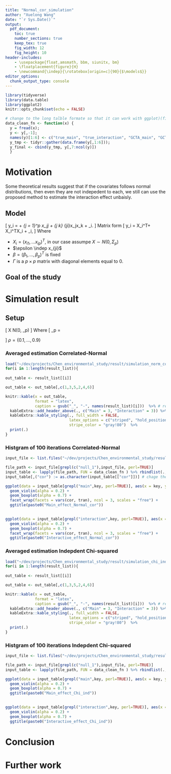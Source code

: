 ```yaml
---
title: "Normal_cor_simulation"
author: "Xuelong Wang"
date: "`r Sys.Date()`"
output: 
  pdf_document:
    toc: true
    number_sections: true
    keep_tex: true
    fig_width: 12
    fig_height: 10
header-includes:
    - \usepackage{float,amsmath, bbm, siunitx, bm}
    - \floatplacement{figure}{H}
    - \newcommand{\indep}{\rotatebox[origin=c]{90}{$\models$}}
editor_options: 
  chunk_output_type: console
---
```


```r
library(tidyverse)
library(data.table)
library(ggplot2)
knitr::opts_chunk$set(echo = FALSE)

# change to the long talble formate so that it can work with ggplot)(fill and gird)
data_clean_fn <- function(x) {
  y = fread(x); 
  y <- y[,-1]; 
  names(y)[1:6] <- c("true_main", "true_interaction", "GCTA_main", "GCTA_interaction", "prop_main", "prop_interaction")
  y_tmp <- tidyr::gather(data.frame(y[,1:6]));
  y_final <- cbind(y_tmp, y[,7:ncol(y)])
  }
```

# Motivation
Some theoretical results suggest that if the covariates follows normal distributions, then even they are not indepedent to each, we still can use the proposed method to estimate the interaction effect unbaisly.

## Model 
\[
  y_i = \alpha + \sum_{j = 1}^p x_j\beta_j + \sum_{j \neq k} \gamma_{ji}x_jx_k + \epsilon_i.
\]
Matrix form
\[
  y_i = X_i^T\beta + X_i^T\Gamma X_i + \epsilon_i,
\]
Where 

- $X_i = (x_{i1}, \dots x_{ip})^T$, in our case assumpe $X \sim N(0, \Sigma_p)$   
- $\epsilon \indep x_{ji}$  
- $\beta = (\beta_1, \dots, \beta_p)^T$ is fixed  
- $\Gamma$ is a $p \times p$ matrix with diagonal elements equal to 0.  



## Goal of the study 
\begin{align*}
Var(Y_i) &= Var(X_i^T\beta + X_i^T\Gamma X_i) + Var(\epsilon_i) \\
         &= Var(X_i^T\beta) + Var(X_i^T\Gamma X_i) + Cov(X_i^T\beta, X_i^T\Gamma X_i) + Var(\epsilon_i) \\
\end{align*}

\begin{align*}
Cov(X_i^T\beta, X_i^T\Gamma X_i) &= E[(X_i^T\beta - E(X_i^T\beta))(X_i^T\Gamma X_i - E(X_i^T\Gamma X_i))]\\
    &= E[X_i^T\beta(X_i^T\Gamma X_i - E(X_i^T\Gamma X_i)) \\
    &= E[X_i^T\beta(X_i^T\Gamma X_i - trace(\Gamma\Sigma_p))] \\
    &= E[X_i^T\beta \cdot X_i^T\Gamma X_i] \\
    &= E[(\sum_m(x_{im}\beta_m))(\sum_j\sum_k\gamma_{jk}x_{ij} x_{ik}) ] \\
    & = 0 \tag*{Note that $\gamma_{jj} = 0$}
\end{align*}


# Simulation result 

## Setup

\[
X \sim N(0, \Sigma_p)
\]
Where 
\[
\Sigma_p = \begin{bmatrix}
               1 & \dots  & \rho \\
               \vdots & \ddots & \vdots \\
               \rho & \dots  & 1
           \end{bmatrix}
\]
$\rho = \{0.1, \dots, 0.9 \}$

### Averaged estimation Correlated-Normal

```r
load("~/dev/projects/Chen_environmental_study/result/simulation_norm_core_null")
for(i in 1:length(result_list)){
  
out_table <- result_list[[i]]

out_table <- out_table[,c(1,3,5,2,4,6)]

knitr::kable(x = out_table,
             format = "latex",
             caption = gsub("_", "-", names(result_list)[i]))  %>% # replace _ by - b/c latex 
  kableExtra::add_header_above(., c("Main" = 3, "Interaction" = 3)) %>% 
  kableExtra::kable_styling(., full_width = FALSE,
                            latex_options = c("striped", "hold_position"),
                            stripe_color = "gray!80")  %>%
  print(.)
}
```

\clearpage

### Histgram of 100 iterations Correlated-Normal

```r

input_file <- list.files("~/dev/projects/Chen_environmental_study/result/inter_result/norm_cor/")  %>% paste0("~/dev/projects/Chen_environmental_study/result/inter_result/norm_cor/",.)

file_path <- input_file[grepl(c("null_1"),input_file, perl=TRUE)]
input_table <- lapply(file_path, FUN = data_clean_fn ) %>% rbindlist(., fill = TRUE)
input_table[,("cor") := as.character(input_table[["cor"]])] # chage the formate into character so that it can print out correctly
```

```r
ggplot(data = input_table[grepl("main",key, perl=TRUE)], aes(x = key, y = value, fill = key)) +
  geom_violin(alpha = 0.2) +
  geom_boxplot(alpha = 0.7) +
  facet_wrap(facets = vars(cor, tran), ncol = 3, scales = "free") +
  ggtitle(paste0("Main_effect_Normal_cor")) 
  
```

```r
ggplot(data = input_table[grepl("interaction",key, perl=TRUE)], aes(x = key, y = value, fill = key)) +
  geom_violin(alpha = 0.2) +
  geom_boxplot(alpha = 0.7) +
  facet_wrap(facets = vars(cor, tran), ncol = 3, scales = "free") +
  ggtitle(paste0("Interactive_effect_Normal_cor")) 
```

\clearpage



### Averaged estimation Indepdent Chi-squared 

```r
load("~/dev/projects/Chen_environmental_study/result/simulation_chi_ind_null")
for(i in 1:length(result_list)){
  
out_table <- result_list[[i]]

out_table <- out_table[,c(1,3,5,2,4,6)]

knitr::kable(x = out_table,
             format = "latex",
             caption = gsub("_", "-", names(result_list)[i]))  %>% # replace _ by - b/c latex 
  kableExtra::add_header_above(., c("Main" = 3, "Interaction" = 3)) %>% 
  kableExtra::kable_styling(., full_width = FALSE,
                            latex_options = c("striped", "hold_position"),
                            stripe_color = "gray!80")  %>%
  print(.)
}
```

\clearpage

### Histgram of 100 iterations Indepdent Chi-squared

```r

input_file <- list.files("~/dev/projects/Chen_environmental_study/result/inter_result/chi_ind/")  %>% paste0("~/dev/projects/Chen_environmental_study/result/inter_result/chi_ind/",.)

file_path <- input_file[grepl(c("null_1"),input_file, perl=TRUE)]
input_table <- lapply(file_path, FUN = data_clean_fn ) %>% rbindlist(., fill = TRUE)
```

```r
ggplot(data = input_table[grepl("main",key, perl=TRUE)], aes(x = key, y = value, fill = key)) +
  geom_violin(alpha = 0.2) +
  geom_boxplot(alpha = 0.7) +
  ggtitle(paste0("Main_effect_Chi_ind")) 
  
```

```r
ggplot(data = input_table[grepl("interaction",key, perl=TRUE)], aes(x = key, y = value, fill = key)) +
  geom_violin(alpha = 0.2) +
  geom_boxplot(alpha = 0.7) +
  ggtitle(paste0("Interactive_effect_Chi_ind")) 
```


# Conclusion

# Further work
